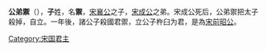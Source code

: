 {{unreferenced|time=2014-2-25}}
'''公弟禦'''（{{bd|？||前620年|catIdx=Z}}），'''子'''姓，名'''禦'''，[[宋襄公|宋襄公]]之子，[[宋成公|宋成公]]之弟。宋成公死后，公弟禦把太子殺掉，自立。一年後，諸公子殺國君禦，立公子杵臼为君，是為[[宋前昭公|宋前昭公]]。

{{中国皇帝|兄[[宋成公|宋成公]]|侄[[宋前昭公|宋前昭公]]|[[宋国|宋国君主]]|前620年—前620年}}
{{宋国君主}}
[[Category:宋国君主|Category:宋国君主]]